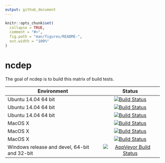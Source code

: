 ```yaml
---
output: github_document
---
```


<!-- README.md is generated from README.Rmd. Please edit that file -->

```r
knitr::opts_chunk$set(
  collapse = TRUE,
  comment = "#>",
  fig.path = "man/figures/README-",
  out.width = "100%"
)
```
# ncdep

The goal of ncdep is to build this matrix of build tests. 

| Environment              | Status        |
| ------------------------ |:-------------:|
| Ubuntu 14.04 64 bit      | [![Build Status](http://badges.herokuapp.com/travis/dis-organization/ncdep?branch=master&env=BUILD_NAME=trusty_release&label=trusty_release)](https://travis-ci.org/dis-organization/ncdep) |
| Ubuntu 14.04 64 bit      | [![Build Status](http://badges.herokuapp.com/travis/dis-organization/ncdep?branch=master&env=BUILD_NAME=trusty_devel&label=trusty_devel)](https://travis-ci.org/dis-organization/ncdep) |
| Ubuntu 14.04 64 bit     | [![Build Status](http://badges.herokuapp.com/travis/dis-organization/ncdep?branch=master&env=BUILD_NAME=trusty_oldrel&label=trusty_oldrel)](https://travis-ci.org/dis-organization/ncdep) |
| MacOS X                  | [![Build Status](http://badges.herokuapp.com/travis/dis-organization/ncdep?branch=master&env=BUILD_NAME=osx_release&label=osx_release)](https://travis-ci.org/dis-organization/ncdep) |
| MacOS X                  | [![Build Status](http://badges.herokuapp.com/travis/dis-organization/ncdep?branch=master&env=BUILD_NAME=osx_devel&label=osx_devel)](https://travis-ci.org/dis-organization/ncdep) |
| MacOS X                  | [![Build Status](http://badges.herokuapp.com/travis/dis-organization/ncdep?branch=master&env=BUILD_NAME=osx_oldrel&label=osx_oldrel)](https://travis-ci.org/dis-organization/ncdep) |
| Windows  release and devel, 64-bit and 32-bit | [![AppVeyor Build Status](https://ci.appveyor.com/api/projects/status/github/dis-organization/ncdep?branch=master&svg=true)](https://ci.appveyor.com/project/dis-organization/ncdep)  |




